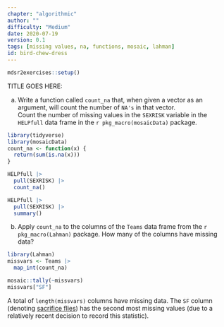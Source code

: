 ```yaml
---
chapter: "algorithmic"
author: ""
difficulty: "Medium"
date: 2020-07-19 
version: 0.1
tags: [missing values, na, functions, mosaic, lahman]
id: bird-chew-dress
---
```


```r
mdsr2exercises::setup()
```

TITLE GOES HERE: 

a. Write a function called `count_na` that, when given a vector as an argument, will count the number of `NA's` in that vector.  
Count the number of missing values in the `SEXRISK` variable in the `HELPfull` data frame in the `r pkg_macro(mosaicData)` package.

 <!--begin-answer-->
```r
library(tidyverse)
library(mosaicData)
count_na <- function(x) {
  return(sum(is.na(x)))
}

HELPfull |>
  pull(SEXRISK) |>
  count_na()

HELPfull |>
  pull(SEXRISK) |>
  summary()
```
  <!--end-answer-->

b. Apply `count_na` to the columns of the `Teams` data frame from the `r pkg_macro(Lahman)` package. 
How many of the columns have missing data?

 <!--begin-answer-->
```r
library(Lahman)
missvars <- Teams |>
  map_int(count_na)

mosaic::tally(~missvars)
missvars["SF"]
```
A total of `length(missvars)` columns have missing data. 
The `SF` column (denoting [sacrifice flies](https://en.wikipedia.org/wiki/Sacrifice_fly)) has the second most missing values (due to a relatively recent decision to record this statistic).
  <!--end-answer-->
